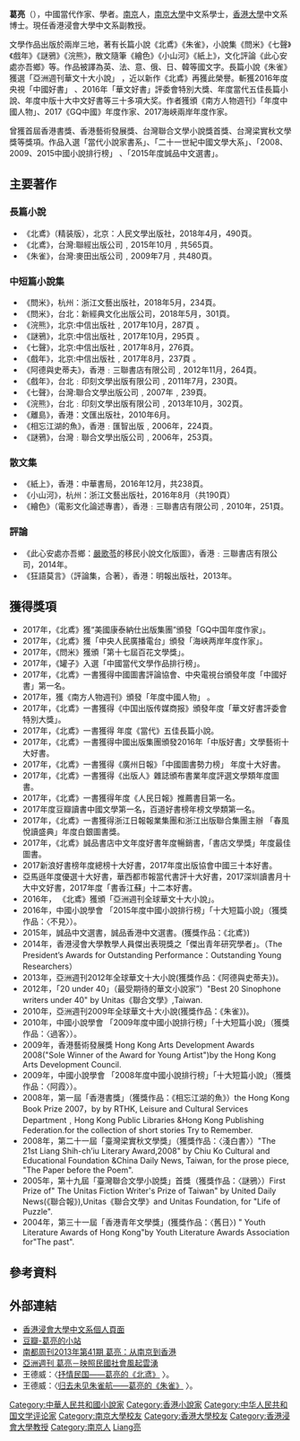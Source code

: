 {{Distinguish|諸葛亮}}
{{blpunsourced|time=2020-01-24}}
'''葛亮'''（{{bd|1978年}}），中國當代作家、學者。[[南京|南京]]人，[[南京大學|南京大學]]中文系學士，[[香港大學|香港大學]]中文系博士。現任香港浸會大學中文系副教授。

文學作品出版於兩岸三地，著有长篇小說《北鳶》《朱雀》，小說集《問米》《七聲》《戲年》《謎鴉》《浣熊》，散文隨筆《繪色》《小山河》《紙上》，文化評論《此心安處亦吾鄉》等。作品被譯為英、法、意、俄、日、韓等國文字。長篇小說《朱雀》獲選「亞洲週刊華文十大小說」 ，近以新作《北鳶》再獲此榮譽。斬獲2016年度央視「中國好書」 、2016年「華文好書」評委會特別大獎、年度當代五佳長篇小說、年度中版十大中文好書等三十多項大奖。作者獲頒《南方人物週刊》「年度中國人物」、2017《GQ中國》年度作家、2017海峽兩岸年度作家。

曾獲首屆香港書獎、香港藝術發展獎、台灣聯合文學小說獎首獎、台灣梁實秋文學獎等獎項。作品入選「當代小說家書系」、「二十一世紀中國文學大系」、「2008、2009、2015中國小說排行榜」 、「2015年度誠品中文選書」。

==主要著作==
===長篇小說===
*《北鳶》（精装版），北京：人民文學出版社，2018年4月，490頁。
*《北鳶》，台灣:聯經出版公司﹐2015年10月﹐共565頁。 
*《朱雀》，台灣:麥田出版公司﹐2009年7月﹐共480頁。

===中短篇小說集===
*《問米》，杭州：浙江文藝出版社，2018年5月，234頁。
*《問米》，台北：新經典文化出版公司，2018年5月，301頁。
*《浣熊》，北京:中信出版社﹐2017年10月，287頁 。
*《謎鴉》，北京:中信出版社﹐2017年10月，295頁 。 
*《七聲》，北京:中信出版社﹐2017年8月，276頁。
*《戲年》，北京:中信出版社﹐2017年8月，237頁 。
*《阿德與史蒂夫》，香港﹕三聯書店有限公司﹐2012年11月，264頁。
*《戲年》，台北﹕印刻文學出版有限公司﹐2011年7月，230頁。
*《七聲》，台灣:聯合文學出版公司﹐2007年﹐239頁。
*《浣熊》，台北﹕印刻文學出版有限公司﹐2013年10月，302頁。
*《離島》，香港：文匯出版社，2010年6月。
*《相忘江湖的魚》，香港﹕匯智出版﹐2006年，224頁。
*《謎鴉》，台灣﹕聯合文學出版公司﹐2006年，253頁。

===散文集===
*《紙上》，香港：中華書局，2016年12月，共238頁。
*《小山河》，杭州：浙江文藝出版社，2016年8月（共190頁）
*《繪色》（電影文化論述專書），香港﹕三聯書店有限公司﹐2010年，251頁。

===評論===
*《此心安處亦吾鄉：[[嚴歌苓|嚴歌苓]]的移民小說文化版圖》，香港﹕三聯書店有限公司，2014年。
*《狂語莫言》（評論集，合著），香港：明報出版社，2013年。

==獲得獎項==
*2017年，《北鳶》獲“美國康泰納仕出版集團”頒發「GQ中国年度作家」。
*2017年，《北鳶》獲「中央人民廣播電台」頒發「海峡两岸年度作家」。
*2017年，《問米》獲頒「第十七屆百花文學獎」。
*2017年，《罐子》入選「中國當代文學作品排行榜」。
*2017年，《北鳶》一書獲得中國圖書評論協會、中央電視台頒發年度「中國好書」第一名。
*2017年，獲《南方人物週刊》頒發「年度中國人物」 。
*2017年，《北鳶》一書獲得《中国出版传媒商报》頒發年度「華文好書評委會特別大獎」。
*2017年，《北鳶》一書獲得 年度《當代》五佳長篇小說。
*2017年，《北鳶》一書獲得中國出版集團頒發2016年「中版好書」文學藝術十大好書。
*2017年，《北鳶》一書獲得《廣州日報》「中國圖書勢力榜」 年度十大好書。
*2017年，《北鳶》一書獲得《出版人》雜誌頒布書業年度評選文學類年度圖書。
*2017年，《北鳶》一書獲得年度《人民日報》推薦書目第一名。
*2017年度豆瓣讀書中國文學第一名，百道好書榜年榜文學類第一名。
*2017年，《北鳶》一書獲得浙江日報報業集團和浙江出版聯合集團主辦 「春風悅讀盛典」年度白銀圖書獎。
*2017年，《北鳶》誠品書店中文年度好書年度暢銷書，「書店文學獎」年度最佳圖書。
*2017新浪好書榜年度總榜十大好書，2017年度出版協會中國三十本好書。
*亞馬遜年度優選十大好書，華西都市報當代書評十大好書，2017深圳讀書月十大中文好書，2017年度「書香江蘇」十二本好書。
*2016年， 《北鳶》獲頒「亞洲週刊全球華文十大小說」。
*2016年，中國小說學會 「2015年度中國小說排行榜」「十大短篇小說」（獲獎作品：〈不見〉）。
*2015年，誠品中文選書，誠品香港中文選書。(獲獎作品：《北鳶》)
*2014年，香港浸會大學教學人員傑出表現獎之「傑出青年研究學者」。（The President’s Awards for Outstanding Performance：Outstanding Young Researchers）
*2013年，亞洲週刊2012年全球華文十大小說(獲獎作品：《阿德與史蒂夫》)。
*2012年，「20 under 40」（最受期待的華文小說家”）"Best 20 Sinophone writers under 40" by Unitas《聯合文學》,Taiwan.
*2010年，亞洲週刊2009年全球華文十大小說(獲獎作品：《朱雀》)。
*2010年，中國小說學會 「2009年度中國小說排行榜」「十大短篇小說」（獲獎作品：〈過客〉）。
*2009年，香港藝術發展獎 Hong Kong Arts Development Awards 2008("Sole Winner of the Award for Young Artist")by the Hong Kong Arts Development Council.
*2009年，中國小說學會 「2008年度中國小說排行榜」「十大短篇小說」（獲獎作品：〈阿霞〉）。
*2008年，第一屆「香港書獎」（獲獎作品：《相忘江湖的魚》）the Hong Kong Book Prize 2007，by by RTHK, Leisure and Cultural Services Department﹐Hong Kong Public Libraries &Hong Kong Publishing Federation.for the collection of short stories Try to Remember.
*2008年，第二十一屆「臺灣梁實秋文學獎」（獲獎作品：〈淺白書〉）"The 21st Liang Shih-ch’iu Literary Award,2008"  by Chiu Ko Cultural and Educational Foundation &China Daily News, Taiwan, for the prose piece, "The Paper before the Poem".
*2005年，第十九屆「臺灣聯合文學小說獎」首獎（獲獎作品：〈謎鴉〉）First Prize of" The Unitas Fiction Writer's Prize of Taiwan" by United Daily News(《聯合報》),Unitas《聯合文學》and Unitas Foundation, for "Life of Puzzle".
*2004年，第三十一屆「香港青年文學獎」(獲獎作品：〈舊日〉) " Youth Literature Awards of Hong Kong"by Youth Literature Awards Association for"The past".

==參考資料==
{{reflist}}

==外部連結==
*[https://web.archive.org/web/20170106174126/http://chi.hkbu.edu.hk/teachers/gel.html 香港浸會大學中文系個人頁面]
*[https://site.douban.com/114715/ 豆瓣-葛亮的小站] {{Wayback|url=https://site.douban.com/114715/ |date=20170908095022 }}
*[https://web.archive.org/web/20170107101740/http://www.nbweekly.com/culture/books/201310/34779.aspx 南都周刊2013年第41期 葛亮：从南京到香港]
*[https://www.yzzk.com/cfm/special_list3.cfm?id=1468466974369 亞洲週刊 葛亮－映照民國社會風起雲湧]
*王德威：〈[http://www.nssd.org/articles/article_read.aspx?id=670936082 抒情民国——葛亮的《北鸢》] {{Wayback|url=http://www.nssd.org/articles/article_read.aspx?id=670936082 |date=20180206133031 }}〉。
*王德威：〈[http://www.nssd.org/articles/article_read.aspx?id=35843749 归去未见朱雀航——葛亮的《朱雀》] {{Wayback|url=http://www.nssd.org/articles/article_read.aspx?id=35843749 |date=20180206131641 }}〉。

{{normdaten}}
{{DEFAULTSORT:Ge葛亮}}
[[Category:中華人民共和國小說家|Category:中華人民共和國小說家]]
[[Category:香港小說家|Category:香港小說家]]
[[Category:中华人民共和国文学评论家|Category:中华人民共和国文学评论家]]
[[Category:南京大學校友|Category:南京大學校友]]
[[Category:香港大學校友|Category:香港大學校友]]
[[Category:香港浸會大學教授|Category:香港浸會大學教授]]
[[Category:南京人|Category:南京人]]
[[Category:葛姓|Liang亮]]
